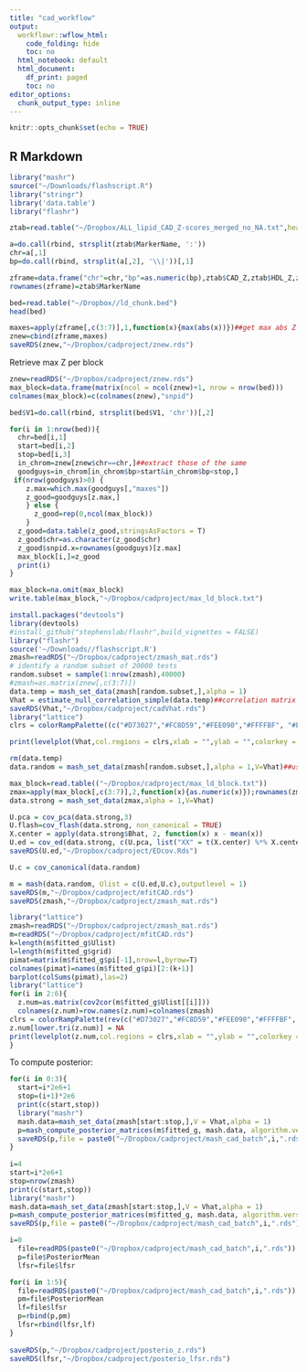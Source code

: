 ```yaml
---
title: "cad_workflow"
output:
  workflowr::wflow_html:
    code_folding: hide
    toc: no
  html_notebook: default
  html_document:
    df_print: paged
    toc: no
editor_options:
  chunk_output_type: inline
---
```


```r
knitr::opts_chunk$set(echo = TRUE)
```
## R Markdown
```r
library("mashr")
source("~/Downloads/flashscript.R")
library("stringr")
library('data.table')
library("flashr")

```


```r
ztab=read.table("~/Dropbox/ALL_lipid_CAD_Z-scores_merged_no_NA.txt",header=T)

a=do.call(rbind, strsplit(ztab$MarkerName, ':'))
chr=a[,1]
bp=do.call(rbind, strsplit(a[,2], '\\|'))[,1]

zframe=data.frame("chr"=chr,"bp"=as.numeric(bp),ztab$CAD_Z,ztab$HDL_Z,ztab$LDL_Z,ztab$logTG_Z,ztab$TC_Z)
rownames(zframe)=ztab$MarkerName

bed=read.table("~/Dropbox//ld_chunk.bed")
head(bed)

maxes=apply(zframe[,c(3:7)],1,function(x){max(abs(x))})##get max abs Z across phenotypes
znew=cbind(zframe,maxes)
saveRDS(znew,"~/Dropbox/cadproject/znew.rds")
```

Retrieve max Z per block

```r
znew=readRDS("~/Dropbox/cadproject/znew.rds")
max_block=data.frame(matrix(ncol = ncol(znew)+1, nrow = nrow(bed)))
colnames(max_block)=c(colnames(znew),"snpid")

bed$V1=do.call(rbind, strsplit(bed$V1, 'chr'))[,2]

for(i in 1:nrow(bed)){
  chr=bed[i,1]
  start=bed[i,2]
  stop=bed[i,3]
  in_chrom=znew[znew$chr==chr,]##extract those of the same
  goodguys=in_chrom[in_chrom$bp>start&in_chrom$bp<stop,]
 if(nrow(goodguys)>0) {
    z.max=which.max(goodguys[,"maxes"])
    z_good=goodguys[z.max,]
    } else {
      z_good=rep(0,ncol(max_block))
    }
  z_good=data.table(z_good,stringsAsFactors = T)
  z_good$chr=as.character(z_good$chr)
  z_good$snpid.x=rownames(goodguys)[z.max]
  max_block[i,]=z_good
  print(i)
}

max_block=na.omit(max_block)
write.table(max_block,"~/Dropbox/cadproject/max_ld_block.txt")
```

```r

install.packages("devtools")
library(devtools)
#install_github("stephenslab/flashr",build_vignettes = FALSE)
library("flashr")
source('~/Downloads//flashscript.R')
zmash=readRDS("~/Dropbox/cadproject/zmash_mat.rds")
# identify a random subset of 20000 tests
random.subset = sample(1:nrow(zmash),40000)
#zmash=as.matrix(znew[,c(3:7)])
data.temp = mash_set_data(zmash[random.subset,],alpha = 1)
Vhat = estimate_null_correlation_simple(data.temp)##correlation matrix of the errors
saveRDS(Vhat,"~/Dropbox/cadproject/cadVhat.rds")
library("lattice")
clrs = colorRampPalette((c("#D73027","#FC8D59","#FEE090","#FFFFBF", "#E0F3F8","#91BFDB","#4575B4")))(64)

print(levelplot(Vhat,col.regions = clrs,xlab = "",ylab = "",colorkey = TRUE,main="VHAT"))

rm(data.temp)
data.random = mash_set_data(zmash[random.subset,],alpha = 1,V=Vhat)##use for E(Z)model

max_block=read.table(("~/Dropbox/cadproject/max_ld_block.txt"))
zmax=apply(max_block[,c(3:7)],2,function(x){as.numeric(x)});rownames(zmax)=max_block$snpid.x
data.strong = mash_set_data(zmax,alpha = 1,V=Vhat)

U.pca = cov_pca(data.strong,3)
U.flash=cov_flash(data.strong, non_canonical = TRUE)
X.center = apply(data.strong$Bhat, 2, function(x) x - mean(x))
U.ed = cov_ed(data.strong, c(U.pca, list("XX" = t(X.center) %*% X.center / nrow(X.center))))
saveRDS(U.ed,"~/Dropbox/cadproject/EDcov.Rds")

U.c = cov_canonical(data.random)

m = mash(data.random, Ulist = c(U.ed,U.c),outputlevel = 1)
saveRDS(m,"~/Dropbox/cadproject/mfitCAD.rds")
saveRDS(zmash,"~/Dropbox/cadproject/zmash_mat.rds")
```


```r
library("lattice")
zmash=readRDS("~/Dropbox/cadproject/zmash_mat.rds")
m=readRDS("~/Dropbox/cadproject/mfitCAD.rds")
k=length(m$fitted_g$Ulist)
l=length(m$fitted_g$grid)
pimat=matrix(m$fitted_g$pi[-1],nrow=l,byrow=T)
colnames(pimat)=names(m$fitted_g$pi)[2:(k+1)]
barplot(colSums(pimat),las=2)
library("lattice")
for(i in 2:6){
  z.num=as.matrix(cov2cor(m$fitted_g$Ulist[[i]]))
  colnames(z.num)=row.names(z.num)=colnames(zmash)
clrs = colorRampPalette(rev(c("#D73027","#FC8D59","#FEE090","#FFFFBF", "#E0F3F8","#91BFDB","#4575B4")))(64)
z.num[lower.tri(z.num)] = NA
print(levelplot(z.num,col.regions = clrs,xlab = "",ylab = "",colorkey = TRUE,main=paste0(names(m$fitted_g$Ulist)[[i]])))
}
```

To compute posterior:

```r


for(i in 0:3){
  start=i*2e6+1
  stop=(i+1)*2e6
  print(c(start,stop))
  library("mashr")
  mash.data=mash_set_data(zmash[start:stop,],V = Vhat,alpha = 1)
  p=mash_compute_posterior_matrices(m$fitted_g, mash.data, algorithm.version = "Rcpp")
  saveRDS(p,file = paste0("~/Dropbox/cadproject/mash_cad_batch",i,".rds"))
}
  
i=4
start=i*2e6+1
stop=nrow(zmash)
print(c(start,stop))
library("mashr")
mash.data=mash_set_data(zmash[start:stop,],V = Vhat,alpha = 1)
p=mash_compute_posterior_matrices(m$fitted_g, mash.data, algorithm.version = "Rcpp")
saveRDS(p,file = paste0("~/Dropbox/cadproject/mash_cad_batch",i,".rds"))
```

```r
i=0
  file=readRDS(paste0("~/Dropbox/cadproject/mash_cad_batch",i,".rds"))
  p=file$PosteriorMean
  lfsr=file$lfsr

for(i in 1:5){
  file=readRDS(paste0("~/Dropbox/cadproject/mash_cad_batch",i,".rds"))
  pm=file$PosteriorMean
  lf=file$lfsr
  p=rbind(p,pm)
  lfsr=rbind(lfsr,lf)
}
  
saveRDS(p,"~/Dropbox/cadproject/posterio_z.rds")
saveRDS(lfsr,"~/Dropbox/cadproject/posterio_lfsr.rds")
```
  